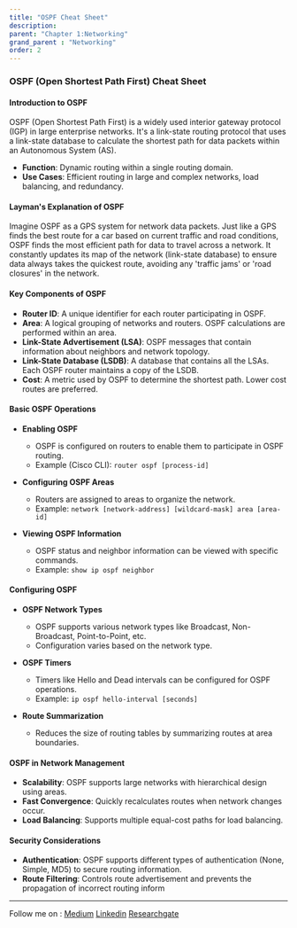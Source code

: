 ```yaml
---
title: "OSPF Cheat Sheet"
description:
parent: "Chapter 1:Networking"
grand_parent : "Networking"
order: 2
---
```


### OSPF (Open Shortest Path First) Cheat Sheet

#### Introduction to OSPF


OSPF (Open Shortest Path First) is a widely used interior gateway protocol (IGP) in large enterprise networks. It's a link-state routing protocol that uses a link-state database to calculate the shortest path for data packets within an Autonomous System (AS).

- **Function**: Dynamic routing within a single routing domain.
- **Use Cases**: Efficient routing in large and complex networks, load balancing, and redundancy.


#### Layman's Explanation of OSPF



Imagine OSPF as a GPS system for network data packets. Just like a GPS finds the best route for a car based on current traffic and road conditions, OSPF finds the most efficient path for data to travel across a network. It constantly updates its map of the network (link-state database) to ensure data always takes the quickest route, avoiding any 'traffic jams' or 'road closures' in the network.


#### Key Components of OSPF


- **Router ID**: A unique identifier for each router participating in OSPF.
- **Area**: A logical grouping of networks and routers. OSPF calculations are performed within an area.
- **Link-State Advertisement (LSA)**: OSPF messages that contain information about neighbors and network topology.
- **Link-State Database (LSDB)**: A database that contains all the LSAs. Each OSPF router maintains a copy of the LSDB.
- **Cost**: A metric used by OSPF to determine the shortest path. Lower cost routes are preferred.


#### Basic OSPF Operations


- **Enabling OSPF**
  - OSPF is configured on routers to enable them to participate in OSPF routing.
  - Example (Cisco CLI): `router ospf [process-id]`

- **Configuring OSPF Areas**
  - Routers are assigned to areas to organize the network.
  - Example: `network [network-address] [wildcard-mask] area [area-id]`

- **Viewing OSPF Information**
  - OSPF status and neighbor information can be viewed with specific commands.
  - Example: `show ip ospf neighbor`


#### Configuring OSPF


- **OSPF Network Types**
  - OSPF supports various network types like Broadcast, Non-Broadcast, Point-to-Point, etc.
  - Configuration varies based on the network type.

- **OSPF Timers**
  - Timers like Hello and Dead intervals can be configured for OSPF operations.
  - Example: `ip ospf hello-interval [seconds]`

- **Route Summarization**
  - Reduces the size of routing tables by summarizing routes at area boundaries.


#### OSPF in Network Management


- **Scalability**: OSPF supports large networks with hierarchical design using areas.
- **Fast Convergence**: Quickly recalculates routes when network changes occur.
- **Load Balancing**: Supports multiple equal-cost paths for load balancing.


#### Security Considerations


- **Authentication**: OSPF supports different types of authentication (None, Simple, MD5) to secure routing information.
- **Route Filtering**: Controls route advertisement and prevents the propagation of incorrect routing inform

---
Follow me on : [Medium](https://medium.com/@neupane.krishna33)
[Linkedin](https://www.linkedin.com/in/krishna-neupane-50082091/)
[Researchgate](https://www.researchgate.net/profile/Krishna-Neupane)